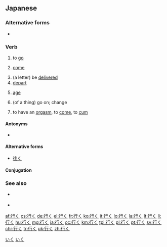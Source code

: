 ==Japanese==
{{ja-kanjitab|ゆ|sort=ゆく|yomi=kun}}
{{ja-kanjitab|い|sort=いく|yomi=kun}}

===Alternative forms===
* {{sense|to orgasm}} {{ja-r|イく}}

===Verb===
{{ja-verb|type=1|いく|ゆく|tr=intrans}}

# to [[go]]
#: {{ja-usex|彼は京都に'''行って'''いたようだ。|かれ は きょうと に '''いって''' いた よう だ。|He seems to have '''been''' to Kyoto.}}
#: {{ja-usex|泳ぎに'''行って'''もいい？|およぎ に '''いって''' も い.い？|May I '''go''' swimming?}}
# [[come]]
#: {{ja-usex|今'''行く'''よ！|いま '''いく''' よ！|I'm coming!}}
# (a letter) be [[deliver|delivered]]
# [[depart]]
#: {{ja-usex|'''ゆく'''年くる年。|'''ゆく''' とし くる とし。|A year departing and a year coming.}}
# [[age]]
#: {{ja-usex|彼は年が'''行って'''いる。|かれ は とし が '''いって''' いる。|He is '''old'''.}}
# (of a thing) go on; change
#: {{ja-usex|そう毎度物事はうまく'''行かない'''。|そう まい ど ものごと は うまく '''いかない'''。|Not every time do things '''go''' well.}}
# {{lb|ja|slang}} to have an [[orgasm]], to [[come]], to [[cum]]

{{attention|ja|seems to be missing the sense as in 先を行く, 街を行く}}

====Antonyms====
* {{sense|to come}} {{ja-r|来る|くる}}

====Alternative forms====
* [[往く]]

====Conjugation====
{{ja-verbconj|行く|行か|いか<br>ゆか|ika<br>yuka|行き|いき<br>ゆき|iki<br>yuki|行く|いく<br>ゆく|iku<br>yuku|行く|いく<br>ゆく|iku<br>yuku|行け|いけ<br>ゆけ|ike<br>yuke|行け|いけ<br>ゆけ|ike<br>yuke|行かれる|いかれる<br>ゆかれる|ikareru<br>yukareru|行かせる<br><br>行かす|いかせる<br>ゆかせる<br>いかす<br>ゆかす|ikaseru<br>yukaseru<br>ikasu<br>yukasu|行ける|いける<br>ゆける|ikeru<br>yukeru|[[行こう]]|いこう<br>ゆこう|ikō<br>yukō|[[行かない]]|いかない<br>ゆかない|ikanai<br>yukanai|行かず|いかず<br>ゆかず|ikazu<br>yukazu|行きます|いきます<br>ゆきます|ikimasu<br>yukimasu|[[行った]]|いった|itta|行って|いって|itte|行けば|いけば<br>ゆけば|ikeba<br>yukeba}}

===See also===
* {{ja-r|いらっしゃる}} {{qualifier|honorific}}
* {{ja-r|参る|まいる}} {{qualifier|humble}}

[[Category:1000 Japanese basic words|いく]]
{{attention|ja}}

[[Category:ja:Sex|いく]]

[[af:行く]]
[[cs:行く]]
[[de:行く]]
[[el:行く]]
[[fr:行く]]
[[ko:行く]]
[[it:行く]]
[[lo:行く]]
[[la:行く]]
[[lt:行く]]
[[li:行く]]
[[hu:行く]]
[[mg:行く]]
[[ja:行く]]
[[oc:行く]]
[[km:行く]]
[[tpi:行く]]
[[pl:行く]]
[[pt:行く]]
[[sv:行く]]
[[chr:行く]]
[[tr:行く]]
[[uk:行く]]
[[zh:行く]]